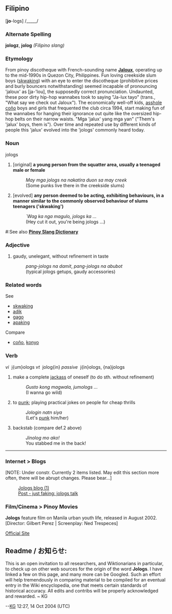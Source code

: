 ==Filipino==

['''jo'''-logs] /_____/


=== Alternate Spelling ===
'''jologz''', '''jolog'''  ''(Filipino slang)''

=== Etymology ===
From pinoy discotheque with French-sounding name '''[[Jaloux]]''', operating up to the mid-1990s in Quezon City, Philippines. Fun loving creekside slum boys ([[skwaking]]) with an eye to enter the discotheque (prohibitive prices and burly bouncers notwithstanding) seemed incapable of pronouncing 'jaloux' as [ja-'lou], the supposedly correct pronunciation. Undaunted, these poor dirty hip-hop wannabes took to saying "Ja-lux tayo" (trans., "What say we check out Jaloux"). The economically well-off kids, [[asshole]] [[coño]] boys and girls that frequented the club circa 1994, start making fun of the wannabes for hanging their ignorance out quite like the oversized hip-hop belts on their narrow waists. "Mga 'jalux' yang mga yan" <nowiki>("Them's 'jalux' boys, them is")</nowiki>. Over time and repeated use by different kinds of people this 'jalux' evolved into the 'jologs' commonly heard today.

=== Noun ===
jologs

# <nowiki>[original]</nowiki> '''a young person from the squatter area, usually a teenaged male or female''' 
#: ''May mga jologs na nakatira duon sa may creek'' 
#: (Some punks live there in the creekside slums)
# <nowiki>[evolved]</nowiki> '''any person deemed to be acting, exhibiting behaviours, in a manner similar to the commonly observed behaviour of slums teenagers <nowiki>('skwaking')</nowiki>'''
#: ''`Wag ka nga magulo, jologs ka ...'' 
#:(Hey cut it out, you're being jologs ...)

#:See also [http://www.klockworkx.com/copongcopong/?jologs '''Pinoy Slang Dictionary''']

=== Adjective ===
# gaudy, unelegant, without refinement in taste 
#: ''pang-jologs na damit'', ''pang-jologs na abubot''
#: (typical jologs getups, gaudy accessories)

=== Related words ===
See
* [[skwaking]]
* [[adik]]
* [[gago]]
* [[apaking]]
Compare
* [[coño]], [[konyo]]

=== Verb ===
''vi'' &nbsp;j{um}ologs
''vt'' &nbsp;jolog{in}
''passive'' &nbsp;j{in}ologs, {na}jologs 

# make a complete [[jackass]] of oneself (to do sth. without refinement)
#: ''Gusto kong magwala, jumologs ...''
#: (I wanna go wild)
# to [[punk]]; playing practical jokes on people for cheap thrills
#: ''Jologin natn siya''
#: (Let's [[punk]] him/her)
# backstab (compare def.2 above)
#: ''Jinolog mo ako!''
#: You stabbed me in the back!
----

=== Internet &gt; Blogs ===
<nowiki>[NOTE: Under constr. Currently 2 items listed. May  edit this section more often, there will be abrupt changes. Please bear...]</nowiki>

: [http://kul2bme.blogspot.com/ Jologs blog (1)]
: [http://mryosa.blogspot.com/2004/10/jologs-talk.html Post - <nowiki>just faking: jologs talk</nowiki>]

=== Film/Cinema &gt; Pinoy Movies ===

'''Jologs''' feature film on Manila urban youth life, released in August 2002. <nowiki>[Director: Gilbert Perez | Screenplay: Ned Trespeces]</nowiki>

[http://www.abs-cbn.com/starcinema/movies/jologs/jologs.htm Official Site]

== Readme / お知らせ: ==
This is an open invitation to all researchers, and Wiktionarians in particular, to check up on other web sources for the origin of the word '''Jologs'''. I have linked a few on this page, and many more can be Googled. Such an effort will help tremendously in comparing material to be compiled for an eventual entry in the Wiki encyclopedia, one that meets certain standards of historical accuracy. All edits and contribs will be properly acknowledged and rewarded. <nowiki>~ KG</nowiki>


--[[User:Kg|KG]] 12:27, 14 Oct 2004 (UTC)